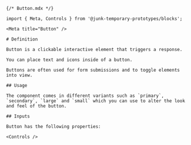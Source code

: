 
```mdx
{/* Button.mdx */}

import { Meta, Controls } from '@junk-temporary-prototypes/blocks';

<Meta title="Button" />

# Definition

Button is a clickable interactive element that triggers a response.

You can place text and icons inside of a button.

Buttons are often used for form submissions and to toggle elements into view.

## Usage

The component comes in different variants such as `primary`, `secondary`, `large` and `small` which you can use to alter the look and feel of the button.

## Inputs

Button has the following properties:

<Controls />
```
